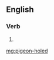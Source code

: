{{also|pigeonholed}}
==English==

===Verb===
{{head|en|verb form}}

# {{en-past of|pigeon-hole}}

[[mg:pigeon-holed]]